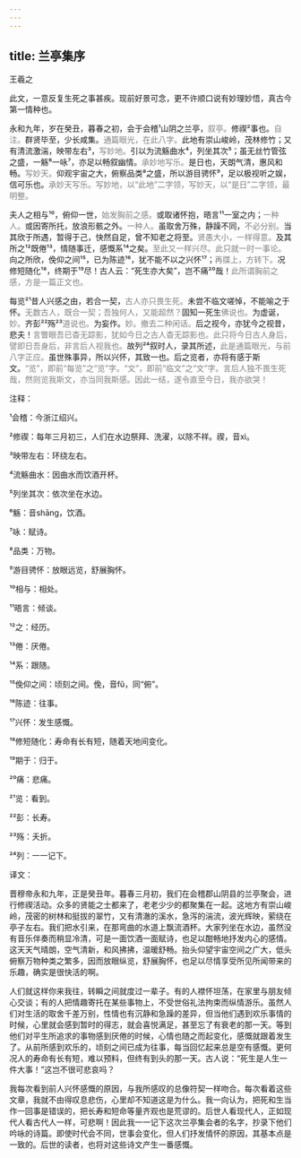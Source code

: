```yaml
---
---
---
```

title: 兰亭集序
---




王羲之





此文，一意反复生死之事甚疾。现前好景可念，更不许顺口说有妙理妙悟，真古今第一情种也。





永和九年，岁在癸丑，暮春之初，会于会稽¹山阴之兰亭，<font color=gray font-size=0.8rem>叙亭。</font>修禊²事也。<font color=gray font-size=0.8rem>自注。</font>群贤毕至，少长咸集。<font color=gray font-size=0.8rem>通篇眼光，在此八字。</font>此地有崇山峻岭，茂林修竹；又有清流激湍，映带左右³，<font color=gray font-size=0.8rem>写妙地。</font>引以为流觞曲水⁴，列坐其次⁵；虽无丝竹管弦之盛，一觞⁶一咏⁷，亦足以畅叙幽情。<font color=gray font-size=0.8rem>承妙地写乐。</font>是日也，天朗气清，惠风和畅。<font color=gray font-size=0.8rem>写妙天。</font>仰观宇宙之大，俯察品类⁸之盛，所以游目骋怀⁹，足以极视听之娱，信可乐也。<font color=gray font-size=0.8rem>承妙天写乐。写妙地，以“此地”二字领，写妙天，以“是日”二字领，最明整。</font>

夫人之相与¹⁰，俯仰一世，<font color=gray font-size=0.8rem>始发胸前之感。</font>或取诸怀抱，晤言¹¹一室之内；<font color=gray font-size=0.8rem>一种人。</font>或因寄所托，放浪形骸之外。<font color=gray font-size=0.8rem>一种人。</font>虽取舍万殊，静躁不同，<font color=gray font-size=0.8rem>不必分别。</font>当其欣于所遇，暂得于己，快然自足，曾不知老之将至。<font color=gray font-size=0.8rem>贤愚大小，一样得意。</font>及其所之¹²既倦¹³，情随事迁，感慨系¹⁴之矣。<font color=gray font-size=0.8rem>至此又一样兴尽。此只就一时一事论。</font>向之所欣，俛仰之间¹⁵，已为陈迹¹⁶，犹不能不以之兴怀¹⁷；<font color=gray font-size=0.8rem>再牒上，方转下。</font>况修短随化¹⁸，终期于¹⁹尽！古人云：“死生亦大矣”，岂不痛²⁰哉！<font color=gray font-size=0.8rem>此所谓胸前之感，方是一篇正文也。</font>

每览²¹昔人兴感之由，若合一契，<font color=gray font-size=0.8rem>古人亦只畏生死。</font>未尝不临文嗟悼，不能喻之于怀。<font color=gray font-size=0.8rem>无数古人，既合一契；吾独何人，又能超然？</font>固知一死生<font color=gray font-size=0.8rem>佛说也。</font>为虚诞，<font color=gray font-size=0.8rem>妙。</font>齐彭²²殇²³<font color=gray font-size=0.8rem>道说也。</font>为妄作。<font color=gray font-size=0.8rem>妙。撤去二种闲话。</font>后之视今，亦犹今之视昔，悲夫！<font color=gray font-size=0.8rem>言瞥眼吾已杳无踪影，犹如今日之古人杳无踪影也。此只将今日古人身后，譬即日吾身后，非言后人视我也。</font>故列²⁴叙时人，录其所述，<font color=gray font-size=0.8rem>此是通篇眼光，与前八字正应。</font>虽世殊事异，所以兴怀，其致一也。后之览者，亦将有感于斯文。<font color=gray font-size=0.8rem>“览”，即前“每览”之“览”字。“文”，即前“临文”之“文”字。言后人独不畏生死哉，然则览我斯文，亦当同我斯感。因此一结，遂令直至今日，我亦欲哭！</font>

注释：

¹会稽：今浙江绍兴。

²修禊：每年三月初三，人们在水边祭拜、洗濯，以除不祥。禊，音xì。

³映带左右：环绕左右。

⁴流觞曲水：因曲水而饮酒开杯。

⁵列坐其次：依次坐在水边。

⁶觞：音shāng，饮酒。

⁷咏：赋诗。

⁸品类：万物。

⁹游目骋怀：放眼远览，舒展胸怀。

¹⁰相与：相处。

¹¹晤言：倾谈。

¹²之：经历。

¹³倦：厌倦。

¹⁴系：跟随。

¹⁵俛仰之间：顷刻之间。俛，音fǔ，同“俯”。

¹⁶陈迹：往事。

¹⁷兴怀：发生感慨。

¹⁸修短随化：寿命有长有短，随着天地间变化。

¹⁹期于：归于。

²⁰痛：悲痛。

²¹览：看到。

²²彭：长寿。

²³殇：夭折。

²⁴列：一一记下。

译文：

晋穆帝永和九年，正是癸丑年。暮春三月初，我们在会稽郡山阴县的兰亭聚会，进行修禊活动。众多的贤能之士都来了，老老少少的都聚集在一起。这地方有崇山峻岭，茂密的树林和挺拔的翠竹，又有清澈的溪水，急泻的湍流，波光辉映，萦绕在亭子左右。我们把水引来，在那弯曲的水道上飘流酒杯。大家列坐在水边，虽然没有音乐伴奏而稍显冷清，可是一面饮酒一面赋诗，也足以酣畅地抒发内心的感情。这天天气晴朗，空气清新，和风拂拂，温暖舒畅。抬头仰望宇宙空间之广大，低头俯察万物种类之繁多，因而放眼纵览，舒展胸怀，也足以尽情享受所见所闻带来的乐趣，确实是很快活的啊。

人们就这样你来我往，转瞬之间就度过一辈子。有的人襟怀坦荡，在家里与朋友倾心交谈；有的人把情趣寄托在某些事物上，不受世俗礼法拘束而纵情游乐。虽然人们对生活的取舍千差万别，性情也有沉静和急躁的差异，但当他们遇到欢乐事情的时候，心里就会感到暂时的得志，就会喜悦满足，甚至忘了有衰老的那一天。等到他们对平生所追求的事物感到厌倦的时候，心情也随之而起变化，感慨就跟着发生了。从前所感到欢乐的，顷刻之间已成为往事，每当回忆起来总是空有感慨。更何况人的寿命有长有短，难以预料，但终有到头的那一天。古人说：“死生是人生一件大事！”这岂不很可悲哀吗？

我每次看到前人兴怀感慨的原因，与我所感叹的总像符契一样吻合。每次看着这些文章，我就不由得叹息悲伤，心里却不知道这是为什么。我一向认为，把死和生当作一回事是错误的，把长寿和短命等量齐观也是荒谬的。后世人看现代人，正如现代人看古代人一样，可悲啊！因此我一一记下这次兰亭集会者的名字，抄录下他们吟咏的诗篇。即使时代会不同，世事会变化，但人们抒发情怀的原因，其基本点是一致的。后世的读者，也将对这些诗文产生一番感慨。